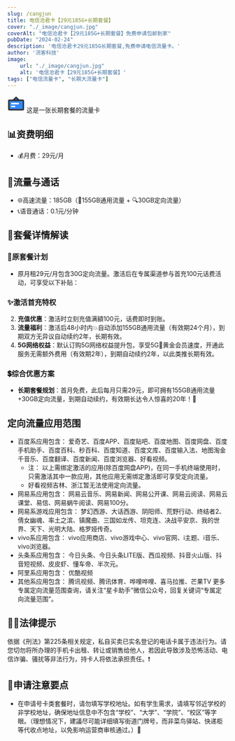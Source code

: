 ```yaml
---
slug: /cangjun
title: 电信沧君卡【29元185G+长期套餐】
cover: "./_image/cangjun.jpg"
coverAlt: "电信沧君卡【29元185G+长期套餐】免费申请包邮到家"
pubDate: "2024-02-24"
description: '电信沧君卡29元185G长期套餐,免费申请电信流量卡。'
author: '流客科技'
image:
    url: "./_image/cangjun.jpg"
    alt: '电信沧君卡【29元185G+长期套餐】'
tags: ["电信流量卡", "长期大流量卡"]
---
```


<div class="bg-yellow-500 rounded-lg p-1 text-xl flex justify-start items-center pl-5 gap-3 my-5">
    <svg width="40" height="40" viewBox="0 0 48 48" fill="none" xmlns="http://www.w3.org/2000/svg"><rect x="4" y="15" width="40" height="26" rx="2" fill="#2F88FF" stroke="#333" stroke-width="4" stroke-linejoin="round"/><path d="M24 7L16 15H32L24 7Z" fill="#2F88FF" stroke="#333" stroke-width="4" stroke-linecap="round" stroke-linejoin="round"/><path d="M12 24H30" stroke="#FFF" stroke-width="4" stroke-linecap="round" stroke-linejoin="round"/><path d="M12 32H20" stroke="#FFF" stroke-width="4" stroke-linecap="round" stroke-linejoin="round"/></svg>
    <span>这是一张长期套餐的流量卡</span>
</div>


## 📊资费明细

- 💰月费：29元/月

## 🚀流量与通话
- 🌐高速流量：185GB（🚀155GB通用流量 + 🔍30GB定向流量）
- 📞语音通话：0.1元/分钟

## 🎁套餐详情解读
### 📡原套餐计划
- 原月租29元/月包含30G定向流量。激活后在专属渠道参与首充100元话费活动，可享受以下补贴：

### ✨激活首充特权
2. **充值优惠**：激活时立刻充值满額100元，话费即时到账。
3. **流量福利**：激活后48小时内💥自动添加155GB通用流量（有效期24个月），到期双方无异议自动续约2年，长期有效。
4. **5G网络权益**：默认订购5G网络权益提升包，享受5G🌟黄金会员速度，开通此服务无需额外费用（有效期2年），到期自动续约2年，以此类推长期有效。

### 💲综合优惠方案
- **长期套餐规划**：首月免费，此后每月只需29元，即可拥有155GB通用流量+30GB定向流量，到期自动续约，有效期长达令人惊喜的20年！🎈

## 定向流量应用范围
- 百度系应用包含： 爱奇艺、百度APP、百度贴吧、百度地图、百度网盘、百度手机助手、百度百科、秒百科、百度知道、百度文库、百度输入法、地图淘金千音乐、百度翻译、百度新闻、百度浏览器、好看视频。
  - 注： 以上需绑定激活的应用(除百度网盘APP)，在同一手机终端使用时，只需激活其中一款应用，其他应用无需绑定激活即可享受定向流量。
  - 好看视频吉林、浙江暂无法使用定向流量。
- 网易系应用包含： 网易云音乐、网易新闻、网易公开课、网易云阅读、网易云课堂、易信、网易蜗牛阅读、网易100分。
- 网易系游戏应用包含： 梦幻西游、大话西游、阴阳师、荒野行动、终结者2、倩女幽魂、率土之滨、镇魔曲、三国如龙传、坦克连、决战平安京、我的世界、天下、光明大陆、格罗娅传奇。
- vivo系应用包含： vivo应用商店、vivo游戏中心、vivo官网、i主题、i音乐、vivo浏览器。
- 头条系应用包含： 今日头条、今日头条LITE版、西瓜视频、抖音火山版、抖音短视频、皮皮虾、懂车帝、半次元。
- 阿里系应用包含： 优酷视频
- 其他系应用包含： 腾讯视频、腾讯体育、哗哩哗哩、喜马拉推、芒果TV
更多专属定向流量范围查询，请关注“星卡助手”微信公众号，回复关键词“专属定向流量范围”。

## 👮‍♂️法律提示
依据《刑法》第225条相关规定，私自买卖已实名登记的电话卡属于违法行为。请您切勿将所办理的手机卡出租、转让或销售给他人，若因此导致涉及恐怖活动、电信诈骗、骚扰等非法行为，持卡人将依法承担责任。❗️

## 📝申请注意要点
- 在申请号卡类套餐时，请勿填写学校地址。如有学生需求，请填写邻近学校的非学校地址，确保地址信息中不包含“学校”、“大学”、“学院”、“校区”等字眼。（理想情况下，建議尽可能详细填写街道门牌号，而非菜鸟驿站、快递柜等代收点地址，以免影响运营商审核通过。）📍


